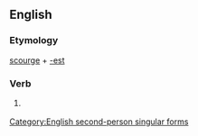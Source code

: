 ==English==

===Etymology===
[[scourge]] + [[-est]]

===Verb===
{{infl|en|verb form}}

# {{archaic}} {{form of|Second-person singular simple present form of|scourge}}

[[Category:English second-person singular forms]]